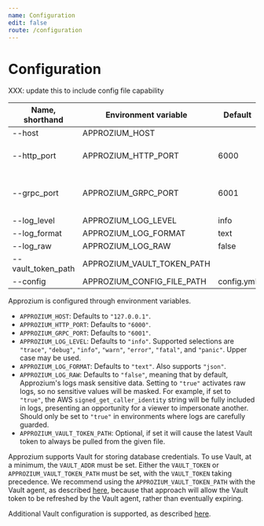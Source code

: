 ```yaml
---
name: Configuration
edit: false
route: /configuration
---
```


# Configuration

XXX: update this to include config file capability

| Name, shorthand    | Environment variable       | Default    | Description                                 |
|--------------------|----------------------------|------------|---------------------------------------------|
| --host             | APPROZIUM_HOST             |            |                                             |
| --http_port        | APPROZIUM_HTTP_PORT        | 6000       | Port for HTTP(S) API endpoints              |
| --grpc_port        | APPROZIUM_GRPC_PORT        | 6001       | Port for authenticator endpoint for clients |
| --log_level        | APPROZIUM_LOG_LEVEL        | info       |                                             |
| --log_format       | APPROZIUM_LOG_FORMAT       | text       |                                             |
| --log_raw          | APPROZIUM_LOG_RAW          | false      |                                             |
| --vault_token_path | APPROZIUM_VAULT_TOKEN_PATH |            |                                             |
| --config           | APPROZIUM_CONFIG_FILE_PATH | config.yml |                                             |


Approzium is configured through environment variables.

- `APPROZIUM_HOST`: Defaults to `"127.0.0.1"`.
- `APPROZIUM_HTTP_PORT`: Defaults to `"6000"`.
- `APPROZIUM_GRPC_PORT`: Defaults to `"6001"`.
- `APPROZIUM_LOG_LEVEL`: Defaults to `"info"`. Supported selections are `"trace"`, `"debug"`,
    `"info"`, `"warn"`, `"error"`, `"fatal"`, and `"panic"`. Upper case may be used.
- `APPROZIUM_LOG_FORMAT`: Defaults to `"text"`. Also supports `"json"`.
- `APPROZIUM_LOG_RAW`: Defaults to `"false"`, meaning that by default, Approzium's logs mask sensitive data.
    Setting to `"true"` activates raw logs, so no sensitive values will be masked. For example, if set to `"true"`,
    the AWS `signed_get_caller_identity` string will be fully included in logs, presenting an opportunity for
    a viewer to impersonate another. Should only be set to `"true"` in environments where logs are carefully
    guarded.
- `APPROZIUM_VAULT_TOKEN_PATH`: Optional, if set it will cause the latest Vault token to always
    be pulled from the given file.

Approzium supports Vault for storing database credentials. To use Vault, at a minimum, the `VAULT_ADDR`
must be set. Either the `VAULT_TOKEN` or `APPROZIUM_VAULT_TOKEN_PATH` must be set, with the `VAULT_TOKEN`
taking precedence. We recommend using the `APPROZIUM_VAULT_TOKEN_PATH` with the Vault agent, as described
[here](https://learn.hashicorp.com/vault/identity-access-management/vault-agent-aws), because that approach
will allow the Vault token to be refreshed by the Vault agent, rather than eventually expiring.

Additional Vault configuration is supported, as described
[here](https://www.vaultproject.io/docs/commands#environment-variables).
